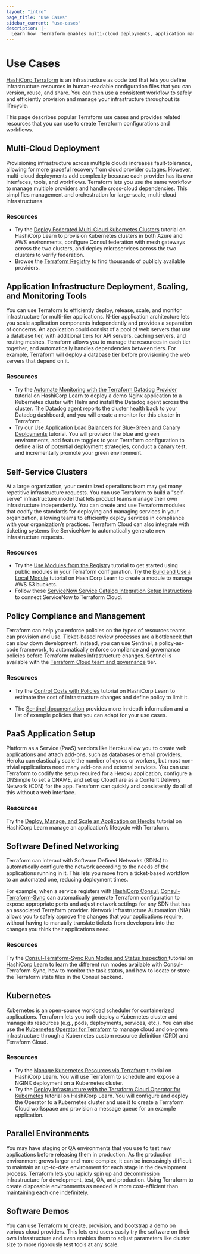 ```yaml
---
layout: "intro"
page_title: "Use Cases"
sidebar_current: "use-cases"
description: |-
  Learn how  Terraform enables multi-cloud deployments, application management, policy compliance, and self-service infrastructure.
---
```


# Use Cases

[HashiCorp Terraform](/intro/index.html) is an infrastructure as code tool that lets you define infrastructure resources in human-readable configuration files that you can version, reuse, and share. You can then use a consistent workflow to safely and efficiently provision and manage your infrastructure throughout its lifecycle.

This page describes popular Terraform use cases and provides related resources that you can use to create Terraform configurations and workflows.

## Multi-Cloud Deployment
Provisioning infrastructure across multiple clouds increases fault-tolerance, allowing for more graceful recovery from cloud provider outages. However, multi-cloud deployments add complexity because each provider has its own interfaces, tools, and workflows. Terraform lets you use the same workflow to manage multiple providers and handle cross-cloud dependencies. This simplifies management and orchestration for large-scale, multi-cloud infrastructures.

### Resources

- Try the [Deploy Federated Multi-Cloud Kubernetes Clusters](https://learn.hashicorp.com/tutorials/terraform/multicloud-kubernetes) tutorial on HashiCorp Learn to provision Kubernetes clusters in both Azure and AWS environments, configure Consul federation with mesh gateways across the two clusters, and deploy microservices across the two clusters to verify federation.
- Browse the [Terraform Registry](https://registry.terraform.io/browse/providers) to find thousands of publicly available providers.


## Application Infrastructure Deployment, Scaling, and Monitoring Tools

You can use Terraform to efficiently deploy, release, scale, and monitor infrastructure for multi-tier applications. N-tier application architecture lets you scale application components independently and provides a separation of concerns. An application could consist of a pool of web servers that use a database tier, with additional tiers for API servers, caching servers, and routing meshes. Terraform allows you to manage the resources in each tier together, and automatically handles dependencies between tiers. For example, Terraform will deploy a database tier before provisioning the web servers that depend on it.

### Resources

- Try the [Automate Monitoring with the Terraform Datadog Provider](https://learn.hashicorp.com/tutorials/terraform/datadog-provider?in=terraform/applications) tutorial on HashiCorp Learn to deploy a demo Nginx application to a Kubernetes cluster with Helm and install the Datadog agent across the cluster. The Datadog agent reports the cluster health back to your Datadog dashboard, and you will create a monitor for this cluster in Terraform.
- Try our [Use Application Load Balancers for Blue-Green and Canary Deployments](https://learn.hashicorp.com/tutorials/terraform/blue-green-canary-tests-deployments) tutorial. You will provision the blue and green environments, add feature toggles to your Terraform configuration to define a list of potential deployment strategies, conduct a canary test, and incrementally promote your green environment.


## Self-Service Clusters

At a large organization, your centralized operations team may get many repetitive infrastructure requests. You can use Terraform to build a "self-serve" infrastructure model that lets product teams manage their own infrastructure independently. You can create and use Terraform modules that codify the standards for deploying and managing services in your organization, allowing teams to efficiently deploy services in compliance with your organization’s practices. Terraform Cloud can also integrate with ticketing systems like ServiceNow to automatically generate new infrastructure requests.

### Resources

- Try the [Use Modules from the Registry](https://learn.hashicorp.com/tutorials/terraform/module-use?in=terraform/modules) tutorial to get started using public modules in your Terraform configuration.
Try the [Build and Use a Local Module](https://learn.hashicorp.com/tutorials/terraform/module-create?in=terraform/modules) tutorial on HashiCorp Learn to create a module to manage AWS S3 buckets.
- Follow these [ServiceNow Service Catalog Integration Setup Instructions](/cloud-docs/integrations/service-now) to connect ServiceNow to Terraform Cloud.


## Policy Compliance and Management

Terraform can help you enforce policies on the types of resources teams can provision and use. Ticket-based review processes are a bottleneck that can slow down development. Instead, you can use Sentinel, a policy-as-code framework, to automatically enforce compliance and governance policies before Terraform makes infrastructure changes. Sentinel is available with the [Terraform Cloud team and governance](https://www.hashicorp.com/products/terraform/pricing) tier.

### Resources

- Try the [Control Costs with Policies](https://learn.hashicorp.com/tutorials/terraform/cost-estimation) tutorial on HashiCorp Learn to estimate the cost of infrastructure changes and define policy to limit it.

- The [Sentinel documentation](/docs/cloud/sentinel/index.html) provides more in-depth information and a list of example policies that you can adapt for your use cases.


## PaaS Application Setup
Platform as a Service (PaaS) vendors like Heroku allow you to create  web applications and attach add-ons, such as databases or email providers. Heroku can elastically scale the number of dynos or workers, but most non-trivial applications need many add-ons and external services. You can use Terraform to codify the setup required for a Heroku application, configure a DNSimple to set a CNAME, and set up Cloudflare as a Content Delivery Network (CDN) for the app. Terraform can quickly and consistently do all of this without a web interface.

### Resources

Try the [Deploy, Manage, and Scale an Application on Heroku](https://learn.hashicorp.com/tutorials/terraform/heroku-provider?in=terraform/applications) tutorial on HashiCorp Learn manage an application’s lifecycle with Terraform.


## Software Defined Networking

Terraform can interact with Software Defined Networks (SDNs) to automatically configure the network according to the needs of the applications running in it. This lets you move from a ticket-based workflow to an automated one, reducing deployment times.

For example, when a service registers with [HashiCorp Consul](https://www.consul.io/), [Consul-Terraform-Sync](https://www.consul.io/docs/nia) can automatically generate Terraform configuration to expose appropriate ports and adjust network settings for any SDN that has an associated Terraform provider. Network Infrastructure Automation (NIA) allows you to safely approve the changes that your applications require, without having to manually translate tickets from developers into the changes you think their applications need.

### Resources

Try the [Consul-Terraform-Sync Run Modes and Status Inspection ](https://learn.hashicorp.com/tutorials/consul/consul-terraform-sync-run-and-inspect?in=consul/network-infrastructure-automation) tutorial on HashiCorp Learn to learn the different run modes available with Consul-Terraform-Sync, how to monitor the task status, and how to locate or store the Terraform state files in the Consul backend.


## Kubernetes

Kubernetes is an open-source workload scheduler for containerized applications. Terraform lets you both deploy a Kubernetes cluster and manage its resources (e.g., pods, deployments, services, etc.). You can also use the [Kubernetes Operator for Terraform](https://github.com/hashicorp/terraform-k8s) to manage cloud and on-prem infrastructure through a Kubernetes custom resource definition (CRD) and Terraform Cloud.

### Resources

- Try the [Manage Kubernetes Resources via Terraform](https://learn.hashicorp.com/tutorials/terraform/kubernetes-provider?in=terraform/kubernetes) tutorial on HashiCorp Learn. You will use Terraform to schedule and expose a NGINX deployment on a Kubernetes cluster.
- Try the [Deploy Infrastructure with the Terraform Cloud Operator for Kubernetes](https://learn.hashicorp.com/tutorials/terraform/kubernetes-operator) tutorial on HashiCorp Learn. You will configure and deploy the Operator to a Kubernetes cluster and use it to create a Terraform Cloud workspace and provision a message queue for an example application.


## Parallel Environments

You may have staging or QA environments that you use to test new applications before releasing them in production. As the production environment grows larger and more complex, it can be increasingly difficult to maintain an up-to-date environment for each stage in the development process. Terraform lets you rapidly spin up and decommission infrastructure for development, test, QA, and production. Using Terraform to create disposable environments as needed is more cost-efficient than maintaining each one indefinitely.


## Software Demos
You can use Terraform to create, provision, and bootstrap a demo on various cloud providers. This lets end users easily try the software on their own infrastructure and even enables them to adjust parameters like cluster size to more rigorously test tools at any scale.
